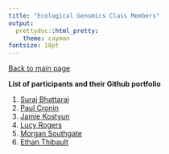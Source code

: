 ```yaml
---
title: "Ecological Genomics Class Members"
output:
  prettydoc::html_pretty:
    theme: cayman
fontsize: 18pt
---
```


[Back to main page](index.html)

**List of participants and their Github portfolio** 

1. [Suraj Bhattarai](https://github.com/Surajuvm/Ecological_Genomics_Notebook/blob/master/Template_online_notebook.Rmd)   
2. [Paul Cronin](https://github.com/croninp2/Ecological_Genomics_Notebook/blob/master/Paul_Cronin_online_notebook.Rmd)   
3. [Jamie Kostyun](https://github.com/JKostyun/2018_Ecological_Genomics_Notebook_JLK/blob/master/Template_online_notebook.Rmd)
4. [Lucy Rogers](https://github.com/lerogers/2018_Ecological_Genomics_Notebook/blob/master/Lucy_online_notebook.Rmd)
5. [Morgan Southgate](https://github.com/mws19/EcologicalGenomics/blob/master/Template_online_notebook.Rmd)    
6. [Ethan Thibault](https://ethanthibault.github.io/PBIO_381_Notebook/)


